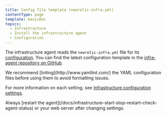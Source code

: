 ```yaml
---
title: Config file template (newrelic-infra.yml)
contentType: page
template: basicDoc
topics:
  - Infrastructure
  - Install the infrastructure agent
  - Configuration
---
```


The infrastructure agent reads the `newrelic-infra.yml` file for its [configuration](/docs/infrastructure/install-configure-infrastructure/configuration/configure-infrastructure-agent). You can find the latest configuration template in the [infra-agent repository on GitHub](https://github.com/newrelic/infrastructure-agent/blob/master/assets/examples/infrastructure/newrelic-infra-template.yml.example).

<Callout variant="tip">
  We recommend [linting](http://www.yamllint.com/) the YAML configuration files before using them to avoid formatting issues.
</Callout>

For more information on each setting, see [Infrastructure configuration settings](/docs/infrastructure/install-configure-manage-infrastructure/configuration/infrastructure-configuration-settings).

<Callout variant="important">
  Always [restart the agent](/docs/infrastructure-start-stop-restart-check-agent-status) or your web server after changing settings.
</Callout>
